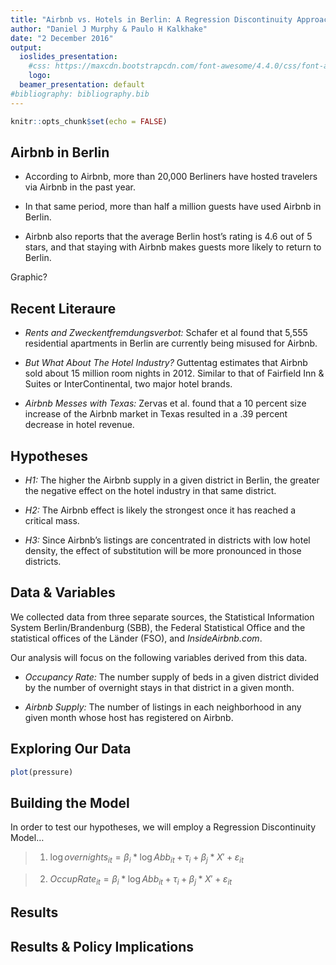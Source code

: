 ```yaml
---
title: "Airbnb vs. Hotels in Berlin: A Regression Discontinuity Approach"
author: "Daniel J Murphy & Paulo H Kalkhake"
date: "2 December 2016"
output: 
  ioslides_presentation:
    #css: https://maxcdn.bootstrapcdn.com/font-awesome/4.4.0/css/font-awesome.min.css
    logo: 
  beamer_presentation: default
#bibliography: bibliography.bib
---
```


```r
knitr::opts_chunk$set(echo = FALSE)


```

## Airbnb in Berlin

- According to Airbnb, more than 20,000 Berliners have hosted travelers via Airbnb in the past year. 

- In that same period, more than half a million guests have used Airbnb in Berlin.

- Airbnb also reports that the average Berlin host's rating is 4.6 out of 5 stars, and that staying with Airbnb makes guests more likely to return to Berlin. 

Graphic?

## Recent Literaure

- *Rents and Zweckentfremdungsverbot:* Schafer et al found that 5,555 residential apartments in Berlin are currently being misused for Airbnb. 

- *But What About The Hotel Industry?* Guttentag estimates that Airbnb sold about 15 million room nights in 2012. Similar to that of Fairfield Inn & Suites or InterContinental, two major hotel brands.

- *Airbnb Messes with Texas:* Zervas et al. found that a 10 percent size increase of the Airbnb market in Texas resulted in a .39 percent decrease in hotel revenue.

## Hypotheses

- *H1:* The higher the Airbnb supply in a given district in Berlin, the greater the negative effect on the hotel industry in that same district.

- *H2:* The Airbnb effect is likely the strongest once it has reached a critical mass.

- *H3:* Since Airbnb's listings are concentrated in districts with low hotel density, the effect of substitution will be more pronounced in those districts.

## Data & Variables

We collected data from three separate sources, the Statistical Information System Berlin/Brandenburg (SBB), the Federal Statistical Office and the statistical offices of the Länder (FSO), and *InsideAirbnb.com*. 

Our analysis will focus on the following variables derived from this data. 

- *Occupancy Rate:* The number supply of beds in a given district divided by the number of overnight stays in that district in a given month. 

- *Airbnb Supply:* The number of listings in each neighborhood in any given month whose host has registered on Airbnb.  

## Exploring Our Data

```r
plot(pressure)
```

## Building the Model

In order to test our hypotheses, we will employ a Regression Discontinuity Model...

> (1) ${\log overnights}_{it} = \beta _i * \log Abb_{it} + \tau _i + \beta _j * X' + \varepsilon _{it}$

> (2) ${OccupRate}_{it} = \beta _i * \log Abb_{it} + \tau _i + \beta _j * X' + \varepsilon _{it}$

## Results


## Results & Policy Implications


